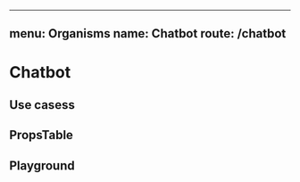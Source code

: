 
---
menu: Organisms
name: Chatbot
route: /chatbot
---


# Chatbot

## Use casess

## PropsTable

<PropsTable of={Chatbot} />

## Playground

<Playground >
  <Chatbot />
</Playground>
